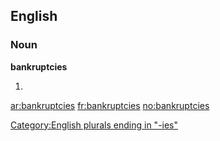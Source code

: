 ==English==

===Noun===
'''bankruptcies'''

# {{plural of|[[bankruptcy]]}}

[[Category:English plurals ending in "-ies"]]

[[ar:bankruptcies]]
[[fr:bankruptcies]]
[[no:bankruptcies]]